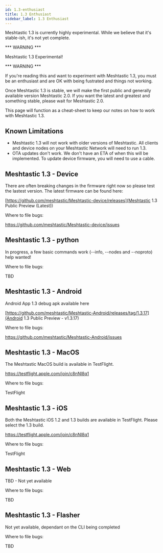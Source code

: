 ```yaml
---
id: 1.3-enthusiast
title: 1.3 Enthusiast
sidebar_label: 1.3 Enthusiast
---
```


Meshtastic 1.3 is currently highly experimental. While we believe that it's stable-ish, 
it's not yet complete.

*** WARNING ***

Meshtastic 1.3 Experimental!

*** WARNING ***

If you're reading this and want to experiment with Meshtastic 1.3, you must be an 
enthusiast and are OK with being fustrated and things not working.

Once Meshtastic 1.3 is stable, we will make the first public and generally available
 version Meshtastic 2.0. If you want the latest and greatest and something stable, please wait for Meshtastic 2.0.

This page will function as a cheat-sheet to keep our notes on how to work with Meshtastic 1.3.

## Known Limitations

* Meshtastic 1.3 will not work with older versions of Meshtastic. All clients and device nodes on your Meshtastic Network will need to run 1.3.
* OTA updates don't work. We don't have an ETA of when this will be implemented. To update device firmware, you will need to use a cable.

## Meshtastic 1.3 - Device

There are often breaking changes in the firmware right now so please test the lastest  version.
The latest firmware can be found here:

[https://github.com/meshtastic/Meshtastic-device/releases](Meshtastic 1.3 Public Preview (Latest))

Where to file bugs:

https://github.com/meshtastic/Meshtastic-device/issues

## Meshtastic 1.3 - python

In progress, a few basic commands work (--info, --nodes and --noproto) help wanted!

Where to file bugs:

TBD


## Meshtastic 1.3 - Android

Android App 1.3 debug apk available here

[https://github.com/meshtastic/Meshtastic-Android/releases/tag/1.3.17](Android 1.3 Public Preview - v1.3.17)

Where to file bugs:

https://github.com/meshtastic/Meshtastic-Android/issues

## Meshtastic 1.3 - MacOS

The Meshtastic MacOS build is available in TestFlight.

https://testflight.apple.com/join/c8nNl8q1

Where to file bugs:

TestFlight

## Meshtastic 1.3 - iOS

Both the Meshtastic iOS 1.2 and 1.3 builds are available in TestFlight. Please select the 1.3 build.

https://testflight.apple.com/join/c8nNl8q1

Where to file bugs:

TestFlight

## Meshtastic 1.3 - Web

TBD - Not yet available

Where to file bugs:

TBD

## Meshtastic 1.3 - Flasher

Not yet available, dependant on the CLI being completed

Where to file bugs:

TBD
